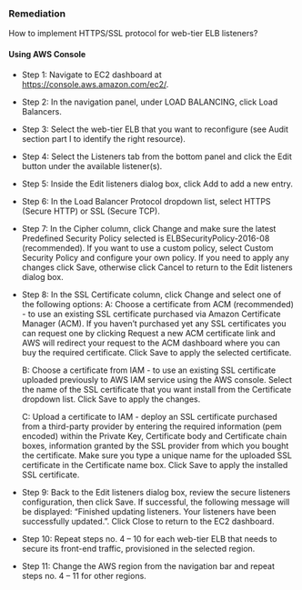 ### Remediation

How to implement HTTPS/SSL protocol for web-tier ELB listeners?

#### Using AWS Console

- Step 1: Navigate to EC2 dashboard at https://console.aws.amazon.com/ec2/.

- Step 2: In the navigation panel, under LOAD BALANCING, click Load Balancers.

- Step 3: Select the web-tier ELB that you want to reconfigure (see Audit section part I to identify the right resource).

- Step 4: Select the Listeners tab from the bottom panel and click the Edit button under the available listener(s).

- Step 5: Inside the Edit listeners dialog box, click Add to add a new entry.

- Step 6: In the Load Balancer Protocol dropdown list, select HTTPS (Secure HTTP) or SSL (Secure TCP).

- Step 7: In the Cipher column, click Change and make sure the latest Predefined Security Policy selected is ELBSecurityPolicy-2016-08 (recommended). If you want to use a custom policy, select Custom Security Policy and configure your own policy. If you need to apply any changes click Save, otherwise click Cancel to return to the Edit listeners dialog box.

- Step 8: In the SSL Certificate column, click Change and select one of the following options:
  A: Choose a certificate from ACM (recommended) - to use an existing SSL certificate purchased via Amazon Certificate Manager (ACM). If you haven’t purchased yet any SSL certificates you can request one by clicking Request a new ACM certificate link and AWS will redirect your request to the ACM dashboard where you can buy the required certificate. Click Save to apply the selected certificate.

  B: Choose a certificate from IAM - to use an existing SSL certificate uploaded previously to AWS IAM service using the AWS console. Select the name of the SSL certificate that you want install from the Certificate dropdown list. Click Save to apply the changes.

  C: Upload a certificate to IAM - deploy an SSL certificate purchased from a third-party provider by entering the required information (pem encoded) within the Private Key, Certificate body and Certificate chain boxes, information granted by the SSL provider from which you bought the certificate. Make sure you type a unique name for the uploaded SSL certificate in the Certificate name box. Click Save to apply the installed SSL certificate.

- Step 9: Back to the Edit listeners dialog box, review the secure listeners configuration, then click Save. If successful, the following message will be displayed: “Finished updating listeners. Your listeners have been successfully updated.”. Click Close to return to the EC2 dashboard.

- Step 10: Repeat steps no. 4 – 10 for each web-tier ELB that needs to secure its front-end traffic, provisioned in the selected region.

- Step 11: Change the AWS region from the navigation bar and repeat steps no. 4 – 11 for other regions.
